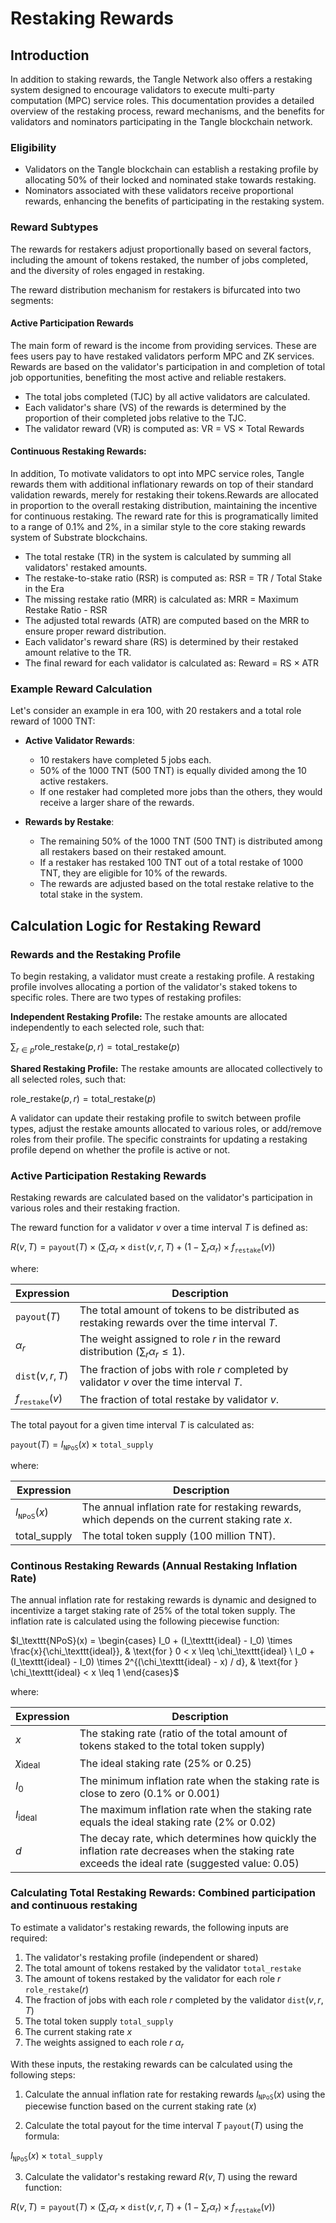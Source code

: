 # Restaking Rewards

## Introduction

In addition to staking rewards, the Tangle Network also offers a restaking system designed to encourage validators to execute multi-party computation (MPC) service roles. This documentation provides a detailed overview of the restaking process, reward mechanisms, and the benefits for validators and nominators participating in the Tangle blockchain network.

### Eligibility

- Validators on the Tangle blockchain can establish a restaking profile by allocating 50% of their locked and nominated stake towards restaking.
- Nominators associated with these validators receive proportional rewards, enhancing the benefits of participating in the restaking system.

### Reward Subtypes

The rewards for restakers adjust proportionally based on several factors, including the amount of tokens restaked, the number of jobs completed, and the diversity of roles engaged in restaking.

The reward distribution mechanism for restakers is bifurcated into two segments:

#### Active Participation Rewards
The main form of reward is the income from providing services. These are fees users pay to have restaked validators perform MPC and ZK services. Rewards are based on the validator's participation in and completion of total job opportunities, benefiting the most active and reliable restakers.
   - The total jobs completed (TJC) by all active validators are calculated.
   - Each validator's share (VS) of the rewards is determined by the proportion of their completed jobs relative to the TJC.
   - The validator reward (VR) is computed as: VR = VS × Total Rewards

#### Continuous Restaking Rewards:
In addition, To motivate validators to opt into MPC service roles, Tangle rewards them with additional inflationary rewards on top of their standard validation rewards, merely for restaking their tokens.Rewards are allocated in proportion to the overall restaking distribution, maintaining the incentive for continuous restaking. The reward rate for this is programatically limited to a range of 0.1% and 2%, in a similar style to the core staking rewards system of Substrate blockchains.
   - The total restake (TR) in the system is calculated by summing all validators' restaked amounts.
   - The restake-to-stake ratio (RSR) is computed as: RSR = TR / Total Stake in the Era
   - The missing restake ratio (MRR) is calculated as: MRR = Maximum Restake Ratio - RSR
   - The adjusted total rewards (ATR) are computed based on the MRR to ensure proper reward distribution.
   - Each validator's reward share (RS) is determined by their restaked amount relative to the TR.
   - The final reward for each validator is calculated as: Reward = RS × ATR


### Example Reward Calculation

Let's consider an example in era 100, with 20 restakers and a total role reward of 1000 TNT:

- **Active Validator Rewards**:
  - 10 restakers have completed 5 jobs each.
  - 50% of the 1000 TNT (500 TNT) is equally divided among the 10 active restakers.
  - If one restaker had completed more jobs than the others, they would receive a larger share of the rewards.

- **Rewards by Restake**:
  - The remaining 50% of the 1000 TNT (500 TNT) is distributed among all restakers based on their restaked amount.
  - If a restaker has restaked 100 TNT out of a total restake of 1000 TNT, they are eligible for 10% of the rewards.
  - The rewards are adjusted based on the total restake relative to the total stake in the system.


## Calculation Logic for Restaking Reward

### Rewards and the Restaking Profile

To begin restaking, a validator must create a restaking profile. A restaking profile involves allocating a portion of the validator's staked tokens to specific roles. There are two types of restaking profiles:

**Independent Restaking Profile:** The restake amounts are allocated independently to each selected role, such that:

$\sum_{r \in p} \text{role\_restake}(p, r) = \text{total\_restake}(p)$

**Shared Restaking Profile:** The restake amounts are allocated collectively to all selected roles, such that:

$\text{role\_restake}(p, r) = \text{total\_restake}(p)$

A validator can update their restaking profile to switch between profile types, adjust the restake amounts allocated to various roles, or add/remove roles from their profile. The specific constraints for updating a restaking profile depend on whether the profile is active or not.

### Active Participation Restaking Rewards

Restaking rewards are calculated based on the validator's participation in various roles and their restaking fraction.

The reward function for a validator $v$ over a time interval $T$ is defined as:

$R(v, T) = \texttt{payout}(T) \times \left(\sum_{r} \alpha_r \times \texttt{dist}(v, r, T) + \left(1 - \sum_{r} \alpha_r\right) \times f_\texttt{restake}(v)\right)$

where:

| Expression               | Description                                                                                   |
| ------------------------ | --------------------------------------------------------------------------------------------- |
| $\texttt{payout}(T)$     | The total amount of tokens to be distributed as restaking rewards over the time interval $T$. |
| $\alpha_r$               | The weight assigned to role $r$ in the reward distribution ($\sum_{r} \alpha_r \leq 1$).      |
| $\texttt{dist}(v, r, T)$ | The fraction of jobs with role $r$ completed by validator $v$ over the time interval $T$.     |
| $f_\texttt{restake}(v)$  | The fraction of total restake by validator $v$.                                               |

The total payout for a given time interval $T$ is calculated as:

$\texttt{payout}(T) = I_{\texttt{NPoS}}(x) \times \texttt{total\_supply}$

where:

| Expression             | Description                                                                                     |
| ---------------------- | ----------------------------------------------------------------------------------------------- |
| $I_{\texttt{NPoS}}(x)$ | The annual inflation rate for restaking rewards, which depends on the current staking rate $x$. |
| $\text{total\_supply}$ | The total token supply (100 million TNT).                                                       |

### Continous Restaking Rewards (Annual Restaking Inflation Rate)

The annual inflation rate for restaking rewards is dynamic and designed to incentivize a target staking rate of 25% of the total token supply. The inflation rate is calculated using the following piecewise function:

$I_\texttt{NPoS}(x) = \begin{cases}
I_0 + (I_\texttt{ideal} - I_0) \times \frac{x}{\chi_\texttt{ideal}}, & \text{for } 0 < x \leq \chi_\texttt{ideal} \
I_0 + (I_\texttt{ideal} - I_0) \times 2^{(\chi_\texttt{ideal} - x) / d}, & \text{for } \chi_\texttt{ideal} < x \leq 1
\end{cases}$

where:

| Expression            | Description                                                                                                                                    |
| --------------------- | ---------------------------------------------------------------------------------------------------------------------------------------------- |
| $x$                   | The staking rate (ratio of the total amount of tokens staked to the total token supply)                                                        |
| $\chi_{\text{ideal}}$ | The ideal staking rate (25% or 0.25)                                                                                                           |
| $I_0$                 | The minimum inflation rate when the staking rate is close to zero (0.1% or 0.001)                                                              |
| $I_{\text{ideal}}$    | The maximum inflation rate when the staking rate equals the ideal staking rate (2% or 0.02)                                                    |
| $d$                   | The decay rate, which determines how quickly the inflation rate decreases when the staking rate exceeds the ideal rate (suggested value: 0.05) |

### Calculating Total Restaking Rewards: Combined participation and continuous restaking

To estimate a validator's restaking rewards, the following inputs are required:

1. The validator's restaking profile (independent or shared)
2. The total amount of tokens restaked by the validator $\texttt{total\_restake}$
3. The amount of tokens restaked by the validator for each role $r$ $\texttt{role\_restake}(r)$
4. The fraction of jobs with each role $r$ completed by the validator $\texttt{dist}(v, r, T)$
5. The total token supply $\texttt{total\_supply}$
6. The current staking rate $x$
7. The weights assigned to each role $r$ $\alpha_r$

With these inputs, the restaking rewards can be calculated using the following steps:

1. Calculate the annual inflation rate for restaking rewards $I_\texttt{NPoS}(x)$ using the piecewise function based on the current staking rate ($x$)

2. Calculate the total payout for the time interval $T$ $\texttt{payout}(T)$ using the formula:

$I_\texttt{NPoS}(x) \times \texttt{total\_supply}$

3. Calculate the validator's restaking reward $R(v, T)$ using the reward function:

$R(v, T) = \texttt{payout}(T) \times \left(\sum_{r} \alpha_r \times \texttt{dist}(v, r, T) + \left(1 - \sum_{r} \alpha_r\right) \times f_\texttt{restake}(v)\right)$
